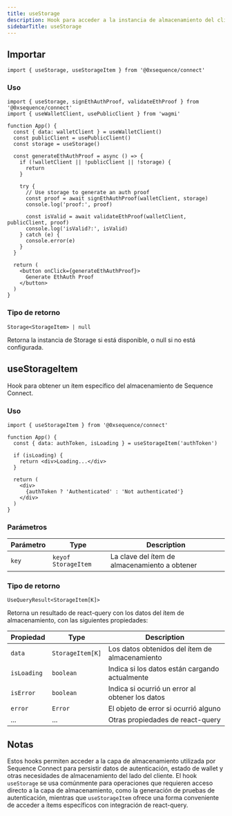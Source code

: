 ```yaml
---
title: useStorage
description: Hook para acceder a la instancia de almacenamiento del cliente de Sequence Connect
sidebarTitle: useStorage
---
```


## Importar

```tsx
import { useStorage, useStorageItem } from '@0xsequence/connect'
```

### Uso

```tsx
import { useStorage, signEthAuthProof, validateEthProof } from '@0xsequence/connect'
import { useWalletClient, usePublicClient } from 'wagmi'

function App() {
  const { data: walletClient } = useWalletClient()
  const publicClient = usePublicClient()
  const storage = useStorage()
  
  const generateEthAuthProof = async () => {
    if (!walletClient || !publicClient || !storage) {
      return
    }
    
    try {
      // Use storage to generate an auth proof
      const proof = await signEthAuthProof(walletClient, storage)
      console.log('proof:', proof)
      
      const isValid = await validateEthProof(walletClient, publicClient, proof)
      console.log('isValid?:', isValid)
    } catch (e) {
      console.error(e)
    }
  }
  
  return (
    <button onClick={generateEthAuthProof}>
      Generate EthAuth Proof
    </button>
  )
}
```

### Tipo de retorno
`Storage<StorageItem> | null`

Retorna la instancia de Storage si está disponible, o null si no está configurada.

## useStorageItem
Hook para obtener un ítem específico del almacenamiento de Sequence Connect.

### Uso

```tsx
import { useStorageItem } from '@0xsequence/connect'

function App() {
  const { data: authToken, isLoading } = useStorageItem('authToken')
  
  if (isLoading) {
    return <div>Loading...</div>
  }
  
  return (
    <div>
      {authToken ? 'Authenticated' : 'Not authenticated'}
    </div>
  )
}
```

### Parámetros

| Parámetro | Type                | Description                                   |
| --------- | ------------------- | --------------------------------------------- |
| `key`     | `keyof StorageItem` | La clave del ítem de almacenamiento a obtener |

### Tipo de retorno
`UseQueryResult<StorageItem[K]>`

Retorna un resultado de react-query con los datos del ítem de almacenamiento, con las siguientes propiedades:

| Propiedad   | Type             | Description                                     |
| ----------- | ---------------- | ----------------------------------------------- |
| `data`      | `StorageItem[K]` | Los datos obtenidos del ítem de almacenamiento  |
| `isLoading` | `boolean`        | Indica si los datos están cargando actualmente  |
| `isError`   | `boolean`        | Indica si ocurrió un error al obtener los datos |
| `error`     | `Error`          | El objeto de error si ocurrió alguno            |
| ...         | ...              | Otras propiedades de react-query                |

## Notas
Estos hooks permiten acceder a la capa de almacenamiento utilizada por Sequence Connect para persistir datos de autenticación, estado de wallet y otras necesidades de almacenamiento del lado del cliente. El hook `useStorage` se usa comúnmente para operaciones que requieren acceso directo a la capa de almacenamiento, como la generación de pruebas de autenticación, mientras que `useStorageItem` ofrece una forma conveniente de acceder a ítems específicos con integración de react-query.